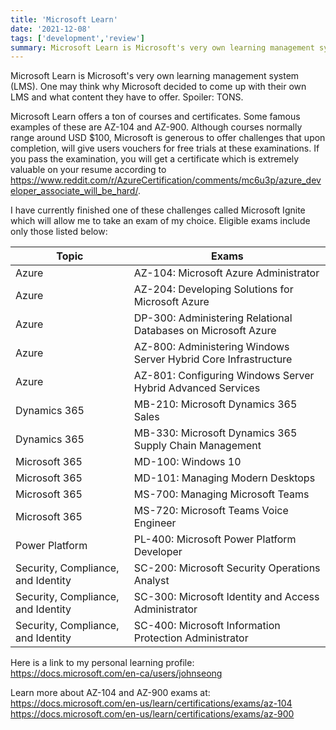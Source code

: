 ```yaml
---
title: 'Microsoft Learn'
date: '2021-12-08'
tags: ['development','review'] 
summary: Microsoft Learn is Microsoft's very own learning management system (LMS)
---
```



Microsoft Learn is Microsoft's very own learning management system (LMS). One may think why Microsoft decided to come up with their own LMS and what content they have to offer. Spoiler: TONS.

Microsoft Learn offers a ton of courses and certificates. Some famous examples of these are AZ-104 and AZ-900. Although courses normally range around USD $100, Microsoft is generous to offer challenges that upon completion, will give users vouchers for free trials at these examinations. If you pass the examination, you will get a certificate which is extremely valuable on your resume according to https://www.reddit.com/r/AzureCertification/comments/mc6u3p/azure_developer_associate_will_be_hard/.

I have currently finished one of these challenges called Microsoft Ignite which will allow me to take an exam of my choice. Eligible exams include only those listed below:

Topic                                                     | Exams
--------------------------------------------------------- | -------------
Azure                                                     | AZ-104: Microsoft Azure Administrator
Azure                                                     | AZ-204: Developing Solutions for Microsoft Azure
Azure                                                     | DP-300: Administering Relational Databases on Microsoft Azure
Azure                                                     | AZ-800: Administering Windows Server Hybrid Core Infrastructure
Azure                                                     | AZ-801: Configuring Windows Server Hybrid Advanced Services
Dynamics 365						  | MB-210: Microsoft Dynamics 365 Sales
Dynamics 365						  | MB-330: Microsoft Dynamics 365 Supply Chain Management
Microsoft 365						  | MD-100: Windows 10
Microsoft 365     					  | MD-101: Managing Modern Desktops
Microsoft 365     					  | MS-700: Managing Microsoft Teams
Microsoft 365     					  | MS-720: Microsoft Teams Voice Engineer
Power Platform   					  | PL-400: Microsoft Power Platform Developer
Security, Compliance, and Identity   			  | SC-200: Microsoft Security Operations Analyst
Security, Compliance, and Identity			  | SC-300: Microsoft Identity and Access Administrator
Security, Compliance, and Identity			  | SC-400: Microsoft Information Protection Administrator

Here is a link to my personal learning profile:  
https://docs.microsoft.com/en-ca/users/johnseong

Learn more about AZ-104 and AZ-900 exams at:  
https://docs.microsoft.com/en-us/learn/certifications/exams/az-104  
https://docs.microsoft.com/en-us/learn/certifications/exams/az-900
